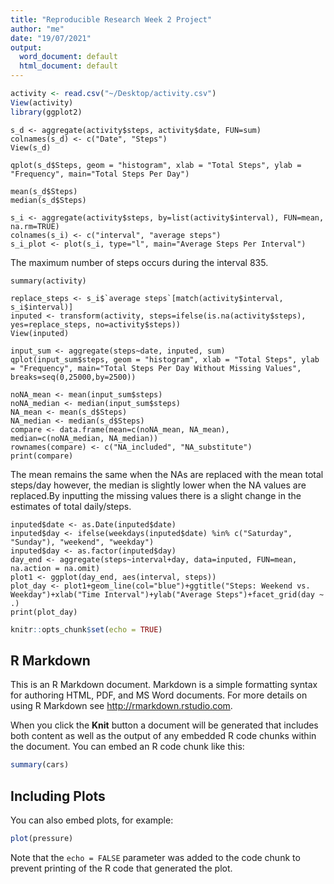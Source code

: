 ```yaml
---
title: "Reproducible Research Week 2 Project"
author: "me"
date: "19/07/2021"
output:
  word_document: default
  html_document: default
---
```

```r
activity <- read.csv("~/Desktop/activity.csv")
View(activity)
library(ggplot2)
```

```r-total
s_d <- aggregate(activity$steps, activity$date, FUN=sum)
colnames(s_d) <- c("Date", "Steps")
View(s_d)
```

```r-histogram
qplot(s_d$Steps, geom = "histogram", xlab = "Total Steps", ylab = "Frequency", main="Total Steps Per Day")
```

```r-
mean(s_d$Steps)
median(s_d$Steps)
```

```r-steps
s_i <- aggregate(activity$steps, by=list(activity$interval), FUN=mean, na.rm=TRUE)
colnames(s_i) <- c("interval", "average steps")
s_i_plot <- plot(s_i, type="l", main="Average Steps Per Interval")
```
The maximum number of steps occurs during the interval 835.

```r-
summary(activity)
```

```r-
replace_steps <- s_i$`average steps`[match(activity$interval, s_i$interval)]
inputed <- transform(activity, steps=ifelse(is.na(activity$steps), yes=replace_steps, no=activity$steps))
View(inputed)
```

```r-histogram
input_sum <- aggregate(steps~date, inputed, sum)
qplot(input_sum$steps, geom = "histogram", xlab = "Total Steps", ylab = "Frequency", main="Total Steps Per Day Without Missing Values", breaks=seq(0,25000,by=2500))
```

```r-
noNA_mean <- mean(input_sum$steps)
noNA_median <- median(input_sum$steps)
NA_mean <- mean(s_d$Steps)
NA_median <- median(s_d$Steps)
compare <- data.frame(mean=c(noNA_mean, NA_mean), median=c(noNA_median, NA_median))
rownames(compare) <- c("NA_included", "NA_substitute")
print(compare)
```
The mean remains the same when the NAs are replaced with the mean total steps/day however, the median is slightly lower when the NA values are replaced.By inputting the missing values there is a slight change in the estimates of total daily/steps.

```r-
inputed$date <- as.Date(inputed$date)
inputed$day <- ifelse(weekdays(inputed$date) %in% c("Saturday", "Sunday"), "weekend", "weekday")
inputed$day <- as.factor(inputed$day)
day_end <- aggregate(steps~interval+day, data=inputed, FUN=mean, na.action = na.omit)
plot1 <- ggplot(day_end, aes(interval, steps))
plot_day <- plot1+geom_line(col="blue")+ggtitle("Steps: Weekend vs. Weekday")+xlab("Time Interval")+ylab("Average Steps")+facet_grid(day ~ .)
print(plot_day)
```

```r
knitr::opts_chunk$set(echo = TRUE)
```


## R Markdown

This is an R Markdown document. Markdown is a simple formatting syntax for authoring HTML, PDF, and MS Word documents. For more details on using R Markdown see <http://rmarkdown.rstudio.com>.

When you click the **Knit** button a document will be generated that includes both content as well as the output of any embedded R code chunks within the document. You can embed an R code chunk like this:

```r
summary(cars)
```

## Including Plots

You can also embed plots, for example:

```r
plot(pressure)
```

Note that the `echo = FALSE` parameter was added to the code chunk to prevent printing of the R code that generated the plot.
